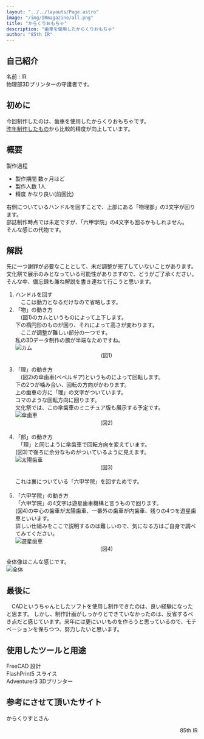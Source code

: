 ```yaml
---
layout: "../../layouts/Page.astro"
image: "/img/IRmagazine/all.png"
title: "からくりおもちゃ"
description: "歯車を使用したからくりおもちゃ"
author: "85th IR"
---
```


## 自己紹介
名前 : IR<br/>
物理部3Dプリンターの守護者です。
## 初めに
今回制作したのは、歯車を使用したからくりおもちゃです。<br/>
[昨年制作したもの](https://rokkophysicsclub.github.io/rpc-2023/works/irmagazine/)から比較的精度が向上しています。
## 概要
製作過程<br/>
- 製作期間 数ヶ月ほど
- 製作人数 1人
- 精度 かなり良い(前回比)

右側についているハンドルを回すことで、上部にある「物理部」の3文字が回ります。<br/>
部誌制作時点では未定ですが、「六甲学院」の4文字も回るかもしれません。<br/>
そんな感じの代物です。
## 解説
先に一つ謝罪が必要なこととして、未だ調整が完了していないことがあります。<br/>
文化祭で展示のみとなっている可能性がありますので、どうがご了承ください。<br/>
そんな中、備忘録も兼ね解説を書き連ねて行こうと思います。

1. ハンドルを回す<br/>
   　ここは動力となるだけなので省略します。<br/>
2. 「物」の動き方<br/>
   　(図1)のカムというものによって上下します。<br/>
   下の楕円形のものが回り、それによって高さが変わります。<br/>
   　ここが調整が難しい部分の一つです。<br/>
   私の3Dデータ制作の腕が半端なためですね。<br/>
   ![カム](/img/IRmagazine/bu.png)<br/>
   <div align="center">(図1)</div><br/>
3. 「理」の動き方<br/>
   　(図2)の傘歯車(ベベルギア)というものによって回転します。<br/>
   下の2つが噛み合い、回転の方向がかわります。<br/>
   上の歯車の方に「理」の文字がついています。<br/>
   コマのような回転方向に回ります。<br/>
   文化祭では、この傘歯車のミニチュア版も展示する予定です。<br/>
   ![傘歯車](/img/IRmagazine/ri.png)<br/>
   <div align="center">(図2)</div><br/>
4. 「部」の動き方<br/>
   　「理」と同じように傘歯車で回転方向を変えています。<br/>
   (図3)で後ろに余分なものがついているように見えます。<br/>
   ![太陽歯車](/img/IRmagazine/buu.png)<br/>
   <div align="center">(図3)</div><br/>
   <div align="left">これは裏についている「六甲学院」を回すためです。</div><br/>
5. 「六甲学院」の動き方<br/>
   「六甲学院」の4文字は遊星歯車機構と言うもので回ります。<br/>
   (図4)の中心の歯車が太陽歯車、一番外の歯車が内歯車、残りの4つを遊星歯車といいます。<br/>
   詳しい仕組みをここで説明するのは難しいので、気になる方はご自身で調べてみてください。<br/>
   ![遊星歯車](/img/IRmagazine/sun.png)<br/>
   <div align="center">(図4)</div>

全体像はこんな感じです。<br/>
![全体](/img/IRmagazine/all.png)<br/>


## 最後に
　CADというちゃんとしたソフトを使用し制作できたのは、良い経験になったと思ます。
しかし、制作計画がしっかりとできていなかったのは、反省するべき点だと感じています。来年には更にいいものを作ろうと思っているので、モチベーションを保ちつつ、努力したいと思います。

## 使用したツールと用途
FreeCAD 設計<br/>
<Card url="https://www.freecad.org/index.php?lang=ja" />
FlashPrint5 スライス<br/>
Adventurer3 3Dプリンター<br/>

## 参考にさせて頂いたサイト
からくりすとさん
<Card url="http://karakurist.jp/" />

<div align="right">85th IR</div><br/>
